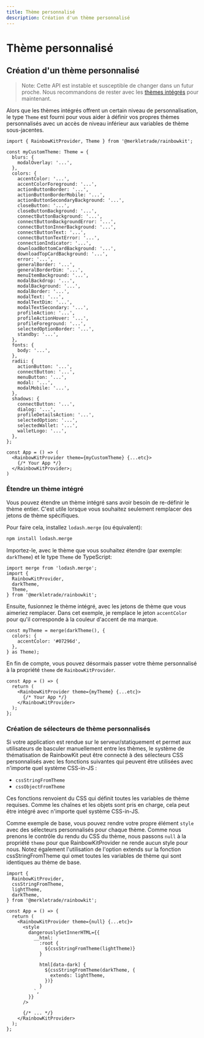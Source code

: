 ```yaml
---
title: Thème personnalisé
description: Création d'un thème personnalisé
---
```


# Thème personnalisé

## Création d'un thème personnalisé

> Note: Cette API est instable et susceptible de changer
> dans un futur proche. Nous recommandons de rester avec les [thèmes intégrés](/docs/theming) pour
> maintenant.

Alors que les thèmes intégrés offrent un certain niveau de personnalisation, le type `Theme` est fourni pour vous aider à définir vos propres thèmes personnalisés avec un accès de niveau inférieur aux variables de thème sous-jacentes.

```tsx
import { RainbowKitProvider, Theme } from '@merkletrade/rainbowkit';

const myCustomTheme: Theme = {
  blurs: {
    modalOverlay: '...',
  },
  colors: {
    accentColor: '...',
    accentColorForeground: '...',
    actionButtonBorder: '...',
    actionButtonBorderMobile: '...',
    actionButtonSecondaryBackground: '...',
    closeButton: '...',
    closeButtonBackground: '...',
    connectButtonBackground: '...',
    connectButtonBackgroundError: '...',
    connectButtonInnerBackground: '...',
    connectButtonText: '...',
    connectButtonTextError: '...',
    connectionIndicator: '...',
    downloadBottomCardBackground: '...',
    downloadTopCardBackground: '...',
    error: '...',
    generalBorder: '...',
    generalBorderDim: '...',
    menuItemBackground: '...',
    modalBackdrop: '...',
    modalBackground: '...',
    modalBorder: '...',
    modalText: '...',
    modalTextDim: '...',
    modalTextSecondary: '...',
    profileAction: '...',
    profileActionHover: '...',
    profileForeground: '...',
    selectedOptionBorder: '...',
    standby: '...',
  },
  fonts: {
    body: '...',
  },
  radii: {
    actionButton: '...',
    connectButton: '...',
    menuButton: '...',
    modal: '...',
    modalMobile: '...',
  },
  shadows: {
    connectButton: '...',
    dialog: '...',
    profileDetailsAction: '...',
    selectedOption: '...',
    selectedWallet: '...',
    walletLogo: '...',
  },
};

const App = () => (
  <RainbowKitProvider theme={myCustomTheme} {...etc}>
    {/* Your App */}
  </RainbowKitProvider>;
)
```

### Étendre un thème intégré

Vous pouvez étendre un thème intégré sans avoir besoin de re-définir le thème entier. C'est utile lorsque vous souhaitez seulement remplacer des jetons de thème spécifiques.

Pour faire cela, installez `lodash.merge` (ou équivalent):

```bash
npm install lodash.merge
```

Importez-le, avec le thème que vous souhaitez étendre (par exemple: `darkTheme`) et le type `Theme` de TypeScript:

```tsx
import merge from 'lodash.merge';
import {
  RainbowKitProvider,
  darkTheme,
  Theme,
} from '@merkletrade/rainbowkit';
```

Ensuite, fusionnez le thème intégré, avec les jetons de thème que vous aimeriez remplacer. Dans cet exemple, je remplace le jeton `accentColor` pour qu'il corresponde à la couleur d'accent de ma marque.

```tsx
const myTheme = merge(darkTheme(), {
  colors: {
    accentColor: '#07296d',
  },
} as Theme);
```

En fin de compte, vous pouvez désormais passer votre thème personnalisé à la propriété `theme` de `RainbowKitProvider`.

```tsx
const App = () => {
  return (
    <RainbowKitProvider theme={myTheme} {...etc}>
      {/* Your App */}
    </RainbowKitProvider>
  );
};
```

### Création de sélecteurs de thème personnalisés

Si votre application est rendue sur le serveur/statiquement et permet aux utilisateurs de basculer manuellement entre les thèmes, le système de thématisation de RainbowKit peut être connecté à des sélecteurs CSS personnalisés avec les fonctions suivantes qui peuvent être utilisées avec n'importe quel système CSS-in-JS :

- `cssStringFromTheme`
- `cssObjectFromTheme`

Ces fonctions renvoient du CSS qui définit toutes les variables de thème requises. Comme les chaînes et les objets sont pris en charge, cela peut être intégré avec n'importe quel système CSS-in-JS.

Comme exemple de base, vous pouvez rendre votre propre élément `style` avec des sélecteurs personnalisés pour chaque thème. Comme nous prenons le contrôle du rendu du CSS du thème, nous passons `null` à la propriété `theme` pour que RainbowKitProvider ne rende aucun style pour nous. Notez également l'utilisation de l'option extends sur la fonction cssStringFromTheme qui omet toutes les variables de thème qui sont identiques au thème de base.

```tsx
import {
  RainbowKitProvider,
  cssStringFromTheme,
  lightTheme,
  darkTheme,
} from '@merkletrade/rainbowkit';

const App = () => {
  return (
    <RainbowKitProvider theme={null} {...etc}>
      <style
        dangerouslySetInnerHTML={{
          __html: `
            :root {
              ${cssStringFromTheme(lightTheme)}
            }

            html[data-dark] {
              ${cssStringFromTheme(darkTheme, {
                extends: lightTheme,
              })}
            }
          `,
        }}
      />

      {/* ... */}
    </RainbowKitProvider>
  );
};
```
